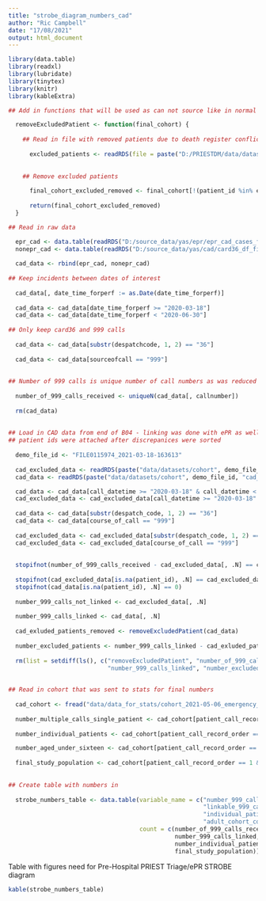 ```yaml
---
title: "strobe_diagram_numbers_cad"
author: "Ric Campbell"
date: "17/08/2021"
output: html_document
---
```


```r

library(data.table)
library(readxl)
library(lubridate)
library(tinytex)
library(knitr)
library(kableExtra)

## Add in functions that will be used as can not source like in normal scripts (could if function scripts were packages)

  removeExcludedPatient <- function(final_cohort) {
  
    ## Read in file with removed patients due to death register conflicts
  
      excluded_patients <- readRDS(file = paste("D:/PRIESTDM/data/datasets/cohort", demo_file_id, "excluded_patient_ids.rds", sep = "_"))
  
  
    ## Remove excluded patients
  
      final_cohort_excluded_removed <- final_cohort[!(patient_id %in% excluded_patients)]
  
      return(final_cohort_excluded_removed)
  }

```


```r

## Read in raw data

  epr_cad <- data.table(readRDS("D:/source_data/yas/epr/epr_cad_cases_final.rds"))
  nonepr_cad <- data.table(readRDS("D:/source_data/yas/cad/card36_df_final.rds"))
  
  cad_data <- rbind(epr_cad, nonepr_cad)
  
## Keep incidents between dates of interest
  
  cad_data[, date_time_forperf := as.Date(date_time_forperf)]
  
  cad_data <- cad_data[date_time_forperf >= "2020-03-18"]
  cad_data <- cad_data[date_time_forperf < "2020-06-30"]
  
## Only keep card36 and 999 calls
  
  cad_data <- cad_data[substr(despatchcode, 1, 2) == "36"]
  
  cad_data <- cad_data[sourceofcall == "999"]
  
  
## Number of 999 calls is unique number of call numbers as was reduced to one record each originally
  
  number_of_999_calls_received <- uniqueN(cad_data[, callnumber])
  
  rm(cad_data)
  
  
## Load in CAD data from end of B04 - linking was done with ePR as well, only records with no patient id were removed and saved
## patient ids were attached after discrepanices were sorted
  
  demo_file_id <- "FILE0115974_2021-03-18-163613"
  
  cad_excluded_data <- readRDS(paste("data/datasets/cohort", demo_file_id, "cad_excluded_data.rds", sep = "_"))
  cad_data <- readRDS(paste("data/datasets/cohort", demo_file_id, "cad_data_ssot_dr_outcomes.rds", sep = "_"))

  cad_data <- cad_data[call_datetime >= "2020-03-18" & call_datetime < "2020-06-30"]
  cad_excluded_data <- cad_excluded_data[call_datetime >= "2020-03-18" & call_datetime < "2020-06-30"]
  
  cad_data <- cad_data[substr(despatch_code, 1, 2) == "36"]
  cad_data <- cad_data[course_of_call == "999"]
  
  cad_excluded_data <- cad_excluded_data[substr(despatch_code, 1, 2) == "36"]
  cad_excluded_data <- cad_excluded_data[course_of_call == "999"]
  
  
  stopifnot(number_of_999_calls_received - cad_excluded_data[, .N] == cad_data[, .N])
  
  stopifnot(cad_excluded_data[is.na(patient_id), .N] == cad_excluded_data[, .N])
  stopifnot(cad_data[is.na(patient_id), .N] == 0)
  
  number_999_calls_not_linked <- cad_excluded_data[, .N]
  
  number_999_calls_linked <- cad_data[, .N]
  
  cad_exluded_patients_removed <- removeExcludedPatient(cad_data)
  
  number_excluded_patients <- number_999_calls_linked - cad_exluded_patients_removed[, .N]
  
  rm(list = setdiff(ls(), c("removeExcludedPatient", "number_of_999_calls_received", "number_999_calls_not_linked",
                            "number_999_calls_linked", "number_excluded_patients")))
  

## Read in cohort that was sent to stats for final numbers
  
  cad_cohort <- fread("data/data_for_stats/cohort_2021-05-06_emergency_centre_contact.csv")
  
  number_multiple_calls_single_patient <- cad_cohort[patient_call_record_order != 1, .N]
  
  number_individual_patients <- cad_cohort[patient_call_record_order == 1, .N]

  number_aged_under_sixteen <- cad_cohort[patient_call_record_order == 1][ssot_calculated_age < 16, .N]
  
  final_study_population <- cad_cohort[patient_call_record_order == 1 & ssot_calculated_age > 15, .N]
  
  
## Create table with numbers in
  
  strobe_numbers_table <- data.table(variable_name = c("number_999_calls_to_yas", "calls_not_possible_to_trace",
                                                       "linkable_999_calls_to_yas","multiple_or_excluded_calls_records",
                                                       "individual_patients_excluded_removed", "under_sixteen",
                                                       "adult_cohort_count"),
                                     count = c(number_of_999_calls_received, number_999_calls_not_linked,
                                               number_999_calls_linked, (number_excluded_patients + number_multiple_calls_single_patient),
                                               number_individual_patients, number_aged_under_sixteen,
                                               final_study_population))


```

Table with figures need for Pre-Hospital PRIEST Triage/ePR STROBE diagram

```r

kable(strobe_numbers_table)

```
